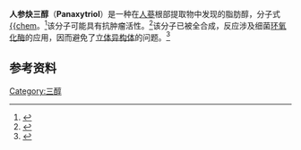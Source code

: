{{chembox
| verifiedrevid = 307555334
| ImageFile=Panaxytriol.png
| ImageSize=200px
| IUPACName= (3''R'',9''S'',10''S'')-Heptadec-1-en-4,6-diyne-3,9,10-triol
| OtherNames=
|Section1={{Chembox Identifiers
| CASNo_Ref = {{cascite|correct|??}}
| CASNo=87005-03-6
| PubChem=11108666
| SMILES=CCCCCCC[C@@H]([C@H](CC#CC#C[C@@H](C=C)O)O)O
|  ChemSpiderID = 9283802
|  StdInChI = 1S/C17H26O3/c1-3-5-6-7-10-13-16(19)17(20)14-11-8-9-12-15(18)4-2/h4,15-20H,2-3,5-7,10,13-14H2,1H3/t15-,16+,17+/m1/s1
|  StdInChIKey = RDIMTXDFGHNINN-IKGGRYGDSA-N

  }}
|Section2={{Chembox Properties
| Formula=C<sub>17</sub>H<sub>26</sub>O<sub>3</sub>
| MolarMass=278.39 g/mol
| Appearance=
| Density=
| MeltingPt=
| BoilingPt=
| Solubility=
  }}
|Section3={{Chembox Hazards
| MainHazards=
| FlashPt=
| AutoignitionPt =
  }}
}}

'''人参炔三醇'''（'''Panaxytriol'''）是一种在[[人蔘|人蔘]]根部提取物中发现的脂肪醇，分子式[[C17H26O3|{{chem]]。<ref>{{cite journal |author1=Shim, Sang Chul |author2=Koh, Hun Yeoung |author3=Han, Byung Hoon | title = Polyacetylenes from Panax ginseng roots | journal = Phytochemistry | year = 1983 | volume = 22 | issue = 8 | pages = 1817–18 | doi = 10.1016/S0031-9422(00)80278-2}}</ref>该分子可能具有抗肿瘤活性。<ref>{{cite journal|author1=MATSUNAGA, Hisashi|coauthors=et al|title=Studies on the panaxytriol of Panax ginseng CA Meyer. Isolation, determination and antitumor activity|journal=Chemical and pharmaceutical bulletin|date=1989|volume=37|issue=5|page=1279-1281}}</ref>该分子已被全合成，反应涉及细菌[[环氧化酶|环氧化酶]]的应用，因而避免了[[立体异构体|立体异构体]]的问题。<ref>{{cite journal|author1=Mayer, Sandra F.|title=Chemoenzymatic Asymmetric Total Syntheses of Antitumor Agents (3 R, 9 R, 10 R)-and (3 S, 9 R, 10 R)-Panaxytriol and (R)-and (S)-Falcarinol from Panax g inseng Using an Enantioconvergent Enzyme-Triggered Cascade Reaction|journal=The Journal of organic chemistry|date=2002|volume=67|issue=26|page=9115-9121}}</ref>

==参考资料==
{{reflist}}
[[Category:三醇|Category:三醇]]
{{alcohol-stub}}